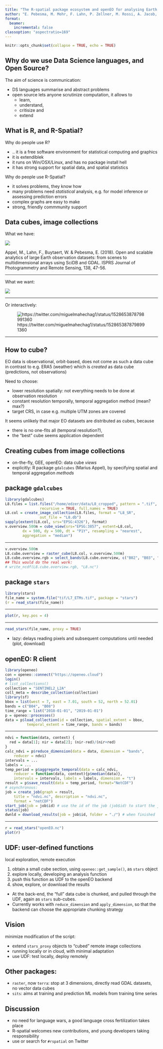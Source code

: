 ```yaml
---
title: "The R-spatial package ecosystem and openEO for analysing Earth Observation data"
author: "E. Pebesma, M. Mohr, F. Lahn, P. Zellner, M. Rossi, A. Jacob, P. Griffiths"
format: 
  beamer:
    incremental: false
classoption: "aspectratio=169"
---
```


```r
knitr::opts_chunk$set(collapse = TRUE, echo = TRUE)
```

## Why do we use Data Science languages, and Open Source?

The aim of science is communication:

- DS languages summarise and abstract problems
- open source lets anyone scrutinize computation, it allows to 
    - learn, 
    - understand, 
    - critisize and 
    - extend

## What is R, and R-Spatial?

Why do people use R?

- .. it is a free software environment for statistical computing and graphics
- it is extendiblek
- it runs on Win/OSX/Linux, and has no package install hell
- it has strong support for spatial data, and spatial statistics

Why do people use R-Spatial?

- it solves problems, they know how
- many problems need _statistical_ analysis, e.g. for model inference or assessing prediction errors
- complex graphs are easy to make
- strong, friendly commmunity support

## Data cubes, image collections

What we have:

![](L7-sparsetime.png)

\scriptsize Appel, M., Lahn, F., Buytaert, W. & Pebesma, E. (2018). Open and scalable analytics of large Earth observation datasets: from scenes to multidimensional arrays using SciDB and GDAL. ISPRS Journal of Photogrammetry and Remote Sensing, 138, 47-56. 

------

What we want:

![](cube2.png)

------

Or interactively:

![https://twitter.com/miguelmahechag1/status/1528653878798991360](esdc.png)

------

## How to cube?

EO data is observational, orbit-based, does not come as such a
data cube in contrast to e.g. ERA5 (weather) which is _created_
as data cube (predictions, not observations)

Need to choose:

* lower resolution spatially: not everything needs to be done at observation resolution
* constant resolution temporally, temporal aggregation method (mean? max?)
* target CRS, in case e.g. multiple UTM zones are covered

It seems unlikely that major EO datasets are distributed as cubes, because

* there is no one-fits all (temporal resolution?),
* the "best" cube seems application dependent

## Creating cubes from image collections

* on-the-fly, GEE, openEO: data cube _views_
* explicitly: R package `gdalcubes` (Marius Appel), by specifying spatial
and temporal aggregation _methods_

## package `gdalcubes`

```r
library(gdalcubes)
L8.files = list.files("/home/edzer/data/L8_cropped", pattern = ".tif",
				recursive = TRUE, full.names = TRUE)
L8.col = create_image_collection(L8.files, format = "L8_SR", 
				out_file = "L8.db")
sapply(extent(L8.col, srs="EPSG:4326"), format)
v.overview.500m = cube_view(srs="EPSG:3857", extent=L8.col,
		dx = 500, dy = 500, dt = "P1Y", resampling = "nearest", 
		aggregation = "median")
```

------

```r
v.overview.500m
L8.cube.overview = raster_cube(L8.col, v.overview.500m)
L8.cube.overview.rgb = select_bands(L8.cube.overview, c("B02", "B03", "B04"))
## This would do the real work:
# write_ncdf(L8.cube.overview.rgb, "L8.nc")
```

## package `stars`

```r
library(stars)
file_name = system.file("tif/L7_ETMs.tif", package = "stars")
(r = read_stars(file_name))
```

-----

```r
plot(r, key.pos = 4)
```

-----

```r
read_stars(file_name, proxy = TRUE)
```

- lazy: delays reading pixels and subsequent computations until needed (plot, download)

## openEO: R client

```r
library(openeo)
con = openeo::connect("https://openeo.cloud")
login()
# list_collections()
collection = "SENTINEL2_L2A"
coll_meta = describe_collection(collection)
library(sf)
bbox = list(west = 7, east = 7.01, south = 52, north = 52.01)
bands = c("B04", "B08")
time_range = list("2018-01-01", "2019-01-01")
p = openeo::processes()
data = p$load_collection(id = collection, spatial_extent = bbox,
          temporal_extent = time_range, bands = bands) 
```

-----


```r
ndvi = function(data, context) { 
  red = data[1]; nir = data[2]; (nir-red)/(nir+red) 
}
calc_ndvi = p$reduce_dimension(data = data, dimension = "bands",
    reducer = ndvi)
intervals = ...
labels = ...
temp_period = p$aggregate_temporal(data = calc_ndvi,
    reducer = function(data, context){p$median(data)},
    intervals = intervals, labels = labels, dimension = "t")
result = p$save_result(data = temp_period, format="NetCDF")
# asynchronous:
job = create_job(graph = result,
    title = "ndvi.nc", description = "ndvi.nc",
    format = "netCDF")
start_job(job = job$id) # use the id of the job (job$id) to start the job
status(job)
dwnld = download_results(job = job$id, folder = "./") # when finished
```

--------

```r
r = read_stars("openEO.nc")
plot(r)
```

## UDF: user-defined functions

local exploration, remote execution

1. obtain a small cube section, using `openeo::get_sample()`, as `stars` object
2. explore locally, developing an analysis function 
3. push this function as UDF to the openEO backend
4. show, explore, or download the results

- At the back-end, the "full" data cube is chunked, and pulled through
the UDF, again as `stars` sub-cubes.
- Currently works with `reduce_dimension` and `apply_dimension`, so
that the backend can choose the appropriate chunking strategy

## Vision

minimize modification of the script:

* extend `stars_proxy` objects to "cubed" remote image collections
* running locally or in cloud, with minimal adaptation
* use UDF: test locally, deploy remotely

## Other packages:

* `raster`, now `terra`: stop at 3 dimensions, directly read GDAL datasets, no vector data cubes
* `sits`: aims at training and prediction ML models from training time series 

## Discussion

* no need for language wars, a good language cross fertilization takes place
* R-spatial welcomes new contributions, and young developers taking responsibility
* use or search for `#rspatial` on Twitter

